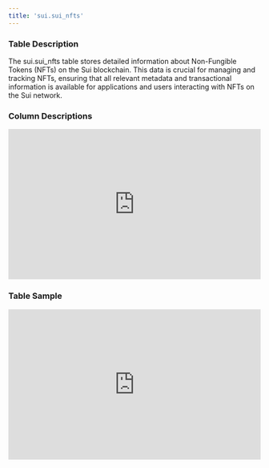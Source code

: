 ```yaml
---
title: 'sui.sui_nfts'
---
```


### Table Description
The sui.sui_nfts table stores detailed information about Non-Fungible Tokens (NFTs) on the Sui blockchain. This data is crucial for managing and tracking NFTs, ensuring that all relevant metadata and transactional information is available for applications and users interacting with NFTs on the Sui network.

### Column Descriptions

<div>
    <iframe
        src="http://127.0.0.1:3000/columns/sui.sui_nfts"
        width="100%"
        height="300px"
        frameBorder="0"
        scrolling="no"
    ></iframe>
</div>

### Table Sample

<div>
    <iframe
        src="http://127.0.0.1:3000/data/sui.sui_nfts"
        width="100%"
        height="300px"
        frameBorder="0"
        scrolling="no"
    ></iframe>
</div>